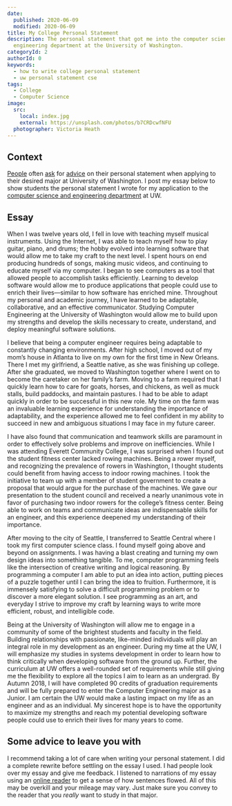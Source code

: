 ```yaml
---
date:
  published: 2020-06-09
  modified: 2020-06-09
title: My College Personal Statement
description: The personal statement that got me into the computer science and
  engineering department at the University of Washington.
categoryId: 2
authorId: 0
keywords:
  - how to write college personal statement
  - uw personal statement cse
tags:
  - College
  - Computer Science
image:
  src:
    local: index.jpg
    external: https://unsplash.com/photos/b7CRDcwfNFU
  photographer: Victoria Heath
---
```


## Context

[People](https://www.reddit.com/r/udub/comments/eis7x1/major_personal_statement_tips/)
often
[ask](https://www.reddit.com/r/udub/comments/6ulwga/tips_for_writing_a_personal_statement_for/)
for
[advice](https://www.reddit.com/r/udub/comments/9j49pp/uw_students_what_did_you_write_about_in_your/)
on their personal statement when applying to their desired major at University
of Washington. I post my essay below to show students the personal statement I
wrote for my application to the
[computer science and engineering department](https://cs.uw.edu) at UW.

## Essay

When I was twelve years old, I fell in love with teaching myself musical
instruments. Using the Internet, I was able to teach myself how to play guitar,
piano, and drums; the hobby evolved into learning software that would allow me
to take my craft to the next level. I spent hours on end producing hundreds of
songs, making music videos, and continuing to educate myself via my computer. I
began to see computers as a tool that allowed people to accomplish tasks
efficiently. Learning to develop software would allow me to produce applications
that people could use to enrich their lives—similar to how software has enriched
mine. Throughout my personal and academic journey, I have learned to be
adaptable, collaborative, and an effective communicator. Studying Computer
Engineering at the University of Washington would allow me to build upon my
strengths and develop the skills necessary to create, understand, and deploy
meaningful software solutions.

I believe that being a computer engineer requires being adaptable to constantly
changing environments. After high school, I moved out of my mom’s house in
Atlanta to live on my own for the first time in New Orleans. There I met my
girlfriend, a Seattle native, as she was finishing up college. After she
graduated, we moved to Washington together where I went on to become the
caretaker on her family’s farm. Moving to a farm required that I quickly learn
how to care for goats, horses, and chickens, as well as muck stalls, build
paddocks, and maintain pastures. I had to be able to adapt quickly in order to
be successful in this new role. My time on the farm was an invaluable learning
experience for understanding the importance of adaptability, and the experience
allowed me to feel confident in my ability to succeed in new and ambiguous
situations I may face in my future career.

I have also found that communication and teamwork skills are paramount in order
to effectively solve problems and improve on inefficiencies. While I was
attending Everett Community College, I was surprised when I found out the
student fitness center lacked rowing machines. Being a rower myself, and
recognizing the prevalence of rowers in Washington, I thought students could
benefit from having access to indoor rowing machines. I took the initiative to
team up with a member of student government to create a proposal that would
argue for the purchase of the machines. We gave our presentation to the student
council and received a nearly unanimous vote in favor of purchasing two indoor
rowers for the college’s fitness center. Being able to work on teams and
communicate ideas are indispensable skills for an engineer, and this experience
deepened my understanding of their importance.

After moving to the city of Seattle, I transferred to Seattle Central where I
took my first computer science class. I found myself going above and beyond on
assignments. I was having a blast creating and turning my own design ideas into
something tangible. To me, computer programming feels like the intersection of
creative writing and logical reasoning. By programming a computer I am able to
put an idea into action, putting pieces of a puzzle together until I can bring
the idea to fruition. Furthermore, it is immensely satisfying to solve a
difficult programming problem or to discover a more elegant solution. I see
programming as an art, and everyday I strive to improve my craft by learning
ways to write more efficient, robust, and intelligible code.

Being at the University of Washington will allow me to engage in a community of
some of the brightest students and faculty in the field. Building relationships
with passionate, like-minded individuals will play an integral role in my
development as an engineer. During my time at the UW, I will emphasize my
studies in systems development in order to learn how to think critically when
developing software from the ground up. Further, the curriculum at UW offers a
well-rounded set of requirements while still giving me the flexibility to
explore all the topics I aim to learn as an undergrad. By Autumn 2018, I will
have completed 90 credits of graduation requirements and will be fully prepared
to enter the Computer Engineering major as a Junior. I am certain the UW would
make a lasting impact on my life as an engineer and as an individual. My
sincerest hope is to have the opportunity to maximize my strengths and reach my
potential developing software people could use to enrich their lives for many
years to come.

## Some advice to leave you with

I recommend taking a lot of care when writing your personal statement. I did a
complete rewrite before settling on the essay I used. I had people look over my
essay and give me feedback. I listened to narrations of my essay using an
[online reader](https://www.naturalreaders.com/online/) to get a sense of how
sentences flowed. All of this may be overkill and your mileage may vary. Just
make sure you convey to the reader that you _really_ want to study in that
major.
